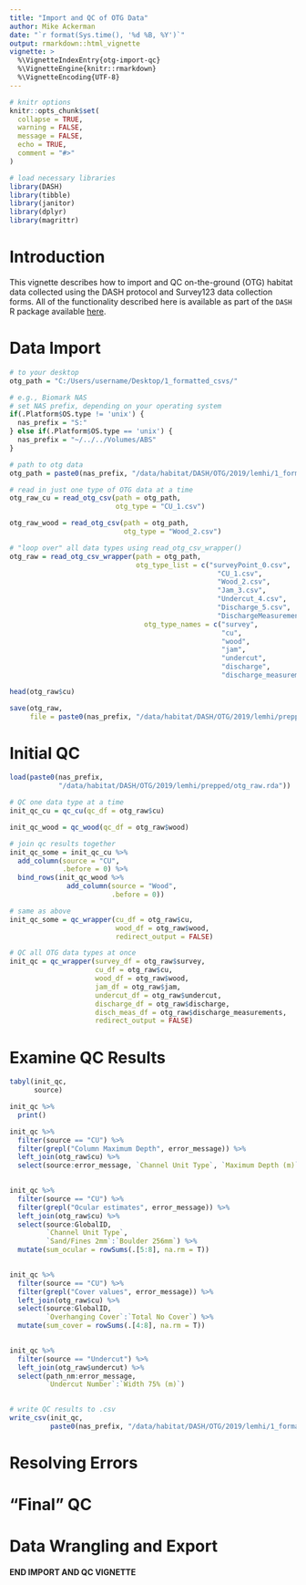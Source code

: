 ```yaml
---
title: "Import and QC of OTG Data"
author: Mike Ackerman
date: "`r format(Sys.time(), '%d %B, %Y')`"
output: rmarkdown::html_vignette
vignette: >
  %\VignetteIndexEntry{otg-import-qc}
  %\VignetteEngine{knitr::rmarkdown}
  %\VignetteEncoding{UTF-8}
---
```


```r
# knitr options
knitr::opts_chunk$set(
  collapse = TRUE,
  warning = FALSE,
  message = FALSE,
  echo = TRUE,
  comment = "#>"
)

```

```r
# load necessary libraries
library(DASH)
library(tibble)
library(janitor)
library(dplyr)
library(magrittr)

```

# Introduction

This vignette describes how to import and QC on-the-ground (OTG) habitat data collected using the DASH protocol and Survey123 data collection forms. All of the functionality described here is available as part of the `DASH` R package available [here](https://github.com/BiomarkABS/DASH).

# Data Import

```r
# to your desktop
otg_path = "C:/Users/username/Desktop/1_formatted_csvs/"

# e.g., Biomark NAS
# set NAS prefix, depending on your operating system
if(.Platform$OS.type != 'unix') {
  nas_prefix = "S:"
} else if(.Platform$OS.type == 'unix') {
  nas_prefix = "~/../../Volumes/ABS"
}

# path to otg data
otg_path = paste0(nas_prefix, "/data/habitat/DASH/OTG/2019/lemhi/1_formatted_csvs/")

```

```r
# read in just one type of OTG data at a time
otg_raw_cu = read_otg_csv(path = otg_path,
                          otg_type = "CU_1.csv")

otg_raw_wood = read_otg_csv(path = otg_path,
                            otg_type = "Wood_2.csv")

```

```r
# "loop over" all data types using read_otg_csv_wrapper()
otg_raw = read_otg_csv_wrapper(path = otg_path,
                               otg_type_list = c("surveyPoint_0.csv",
                                                   "CU_1.csv",
                                                   "Wood_2.csv",
                                                   "Jam_3.csv",
                                                   "Undercut_4.csv",
                                                   "Discharge_5.csv",
                                                   "DischargeMeasurements_6.csv"),
                                 otg_type_names = c("survey",
                                                    "cu",
                                                    "wood",
                                                    "jam",
                                                    "undercut",
                                                    "discharge",
                                                    "discharge_measurements"))

```

```r
head(otg_raw$cu)

```

```r
save(otg_raw,
     file = paste0(nas_prefix, "/data/habitat/DASH/OTG/2019/lemhi/prepped/otg_raw.rda"))

```

# Initial QC

```r
load(paste0(nas_prefix,
            "/data/habitat/DASH/OTG/2019/lemhi/prepped/otg_raw.rda"))

```

```r
# QC one data type at a time
init_qc_cu = qc_cu(qc_df = otg_raw$cu)

init_qc_wood = qc_wood(qc_df = otg_raw$wood)

# join qc results together
init_qc_some = init_qc_cu %>%
  add_column(source = "CU",
             .before = 0) %>%
  bind_rows(init_qc_wood %>%
              add_column(source = "Wood",
                         .before = 0))

```

```r
# same as above
init_qc_some = qc_wrapper(cu_df = otg_raw$cu,
                          wood_df = otg_raw$wood,
                          redirect_output = FALSE)

# QC all OTG data types at once
init_qc = qc_wrapper(survey_df = otg_raw$survey,
                     cu_df = otg_raw$cu,
                     wood_df = otg_raw$wood,
                     jam_df = otg_raw$jam,
                     undercut_df = otg_raw$undercut,
                     discharge_df = otg_raw$discharge,
                     disch_meas_df = otg_raw$discharge_measurements,
                     redirect_output = FALSE)

```

# Examine QC Results

```r
tabyl(init_qc,
      source)

init_qc %>%
  print()

```

```r
init_qc %>%
  filter(source == "CU") %>%
  filter(grepl("Column Maximum Depth", error_message)) %>%
  left_join(otg_raw$cu) %>%
  select(source:error_message, `Channel Unit Type`, `Maximum Depth (m)`)
  
```

```r
init_qc %>%
  filter(source == "CU") %>%
  filter(grepl("Ocular estimates", error_message)) %>%
  left_join(otg_raw$cu) %>%
  select(source:GlobalID,
         `Channel Unit Type`,
         `Sand/Fines 2mm`:`Boulder 256mm`) %>%
  mutate(sum_ocular = rowSums(.[5:8], na.rm = T))
  
```

```r
init_qc %>%
  filter(source == "CU") %>%
  filter(grepl("Cover values", error_message)) %>%
  left_join(otg_raw$cu) %>%
  select(source:GlobalID,
         `Overhanging Cover`:`Total No Cover`) %>%
  mutate(sum_cover = rowSums(.[4:8], na.rm = T))
  
```

```r
init_qc %>%
  filter(source == "Undercut") %>%
  left_join(otg_raw$undercut) %>%
  select(path_nm:error_message,
         `Undercut Number`:`Width 75% (m)`)
  
```

```r
# write QC results to .csv
write_csv(init_qc,
          paste0(nas_prefix, "/data/habitat/DASH/OTG/2019/lemhi/1_formatted_csvs/init_qc.csv"))

```

# Resolving Errors

# "Final" QC

# Data Wrangling and Export

#### END IMPORT AND QC VIGNETTE

<!-- *Holy Guacamole! That deserves a beer!* -->

